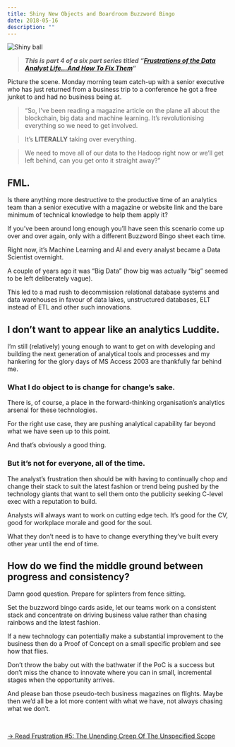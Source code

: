 ```yaml
---
title: Shiny New Objects and Boardroom Buzzword Bingo
date: 2018-05-16
description: ""
---
```

![Shiny ball](./shiny-ball.jpg)

> **_This is part 4 of a six part series titled &#8220;[Frustrations of the Data Analyst Life&#8230;And How To Fix Them][1]&#8220;_**

Picture the scene. Monday morning team catch-up with a senior executive who has just returned from a business trip to a conference he got a free junket to and had no business being at.

> “So, I’ve been reading a magazine article on the plane all about the blockchain, big data and machine learning.
> It’s revolutionising everything so we need to get involved.

> It’s **LITERALLY** taking over everything.

> We need to move all of our data to the Hadoop right now or we’ll get left behind, can you get onto it straight away?”


## FML.

Is there anything more destructive to the productive time of an analytics team than a senior executive with a magazine or website link and the bare minimum of technical knowledge to help them apply it?

If you’ve been around long enough you’ll have seen this scenario come up over and over again, only with a different Buzzword Bingo sheet each time.

Right now, it’s Machine Learning and AI and every analyst became a Data Scientist overnight.

A couple of years ago it was “Big Data” (how big was actually “big” seemed to be left deliberately vague).

This led to a mad rush to decommission relational database systems and data warehouses in favour of data lakes, unstructured databases, ELT instead of ETL and other such innovations.

## I don’t want to appear like an analytics Luddite.

I’m still (relatively) young enough to want to get on with developing and building the next generation of analytical tools and processes and my hankering for the glory days of MS Access 2003 are thankfully far behind me.

### What I do object to is change for change’s sake.

There is, of course, a place in the forward-thinking organisation’s analytics arsenal for these technologies.

For the right use case, they are pushing analytical capability far beyond what we have seen up to this point.

And that’s obviously a good thing.

### But it’s not for everyone, all of the time.

The analyst’s frustration then should be with having to continually chop and change their stack to suit the latest fashion or trend being pushed by the technology giants that want to sell them onto the publicity seeking C-level exec with a reputation to build.

Analysts will always want to work on cutting edge tech. It’s good for the CV, good for workplace morale and good for the soul.

What they don’t need is to have to change everything they’ve built every other year until the end of time.

## How do we find the middle ground between progress and consistency?

Damn good question. Prepare for splinters from fence sitting.

Set the buzzword bingo cards aside, let our teams work on a consistent stack and concentrate on driving business value rather than chasing rainbows and the latest fashion.

If a new technology can potentially make a substantial improvement to the business then do a Proof of Concept on a small specific problem and see how that flies.

Don’t throw the baby out with the bathwater if the PoC is a success but don’t miss the chance to innovate where you can in small, incremental stages when the opportunity arrives.

And please ban those pseudo-tech business magazines on flights. Maybe then we’d all be a lot more content with what we have, not always chasing what we don’t.

&nbsp;

[-> Read Frustration #5: The Unending Creep Of The Unspecified Scope][2]

 [1]: https://alanhylands.com/frustrations-of-the-data-analyst-life/
 [2]: https://alanhylands.com/the-unending-creep-of-the-unspecified-scope/